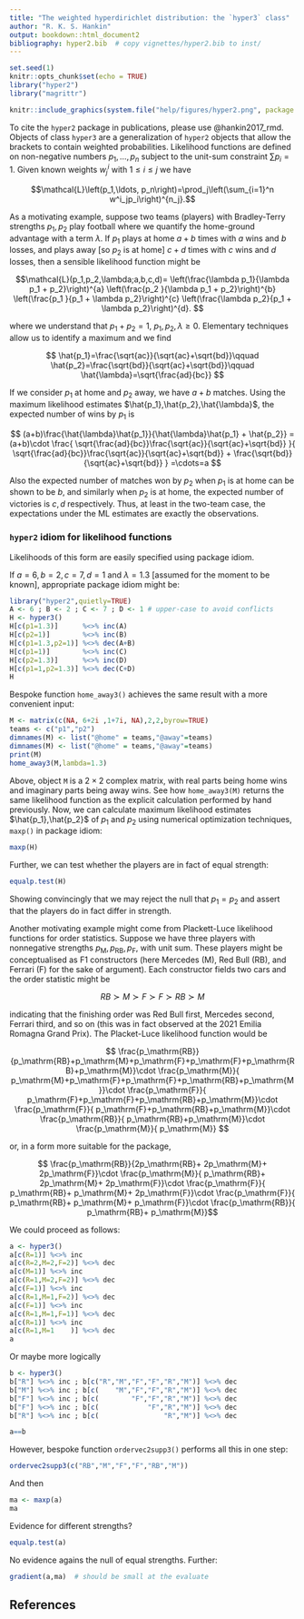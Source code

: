 ```yaml
---
title: "The weighted hyperdirichlet distribution: the `hyper3` class"
author: "R. K. S. Hankin"
output: bookdown::html_document2
bibliography: hyper2.bib  # copy vignettes/hyper2.bib to inst/
---
```


```r
set.seed(1)
knitr::opts_chunk$set(echo = TRUE)
library("hyper2")
library("magrittr")
```

```r
knitr::include_graphics(system.file("help/figures/hyper2.png", package = "hyper2"))
```

To cite the `hyper2` package in publications, please use @hankin2017_rmd.
Objects of class `hyper3` are a generalization of `hyper2`
objects that allow the brackets to contain weighted probabilities.
Likelihood functions are defined on non-negative numbers $p_1,\ldots, p_n$
subject to the unit-sum constraint $\sum p_i=1$.  Given known weights
$w^i_j$ with $1\leq i\leq j$ we have

$$\mathcal{L}\left(p_1,\ldots, p_n\right)=\prod_j\left(\sum_{i=1}^n w^i_jp_i\right)^{n_j}.$$

As a motivating example, suppose two teams (players) with
Bradley-Terry strengths $p_1,p_2$ play football where we quantify the
home-ground advantage with a term $\lambda$.  If $p_1$ plays at home
$a+b$ times with $a$ wins and $b$ losses, and plays away [so $p_2$ is
at home] $c+d$ times with $c$ wins and $d$ losses, then a sensible
likelihood function might be

$$\mathcal{L}(p_1,p_2,\lambda;a,b,c,d)=
\left(\frac{\lambda p_1}{\lambda p_1 + p_2}\right)^{a}
\left(\frac{p_2        }{\lambda p_1 + p_2}\right)^{b}
\left(\frac{p_1        }{p_1 + \lambda p_2}\right)^{c}
\left(\frac{\lambda p_2}{p_1 + \lambda p_2}\right)^{d}.
$$

where we understand that $p_1+p_2=1$, $p_1,p_2,\lambda\geqslant 0$.
Elementary techniques allow us to identify a maximum and we find

$$
\hat{p_1}=\frac{\sqrt{ac}}{\sqrt{ac}+\sqrt{bd}}\qquad
\hat{p_2}=\frac{\sqrt{bd}}{\sqrt{ac}+\sqrt{bd}}\qquad
\hat{\lambda}=\sqrt{\frac{ad}{bc}}
$$

If we consider $p_1$ at home and $p_2$ away, we have $a+b$ matches.
Using the maximum likelihood estimates
$\hat{p_1},\hat{p_2},\hat{\lambda}$, the expected number of wins by
$p_1$ is

$$
(a+b)\frac{\hat{\lambda}\hat{p_1}}{\hat{\lambda}\hat{p_1} + \hat{p_2}}
=
(a+b)\cdot
\frac{
\sqrt{\frac{ad}{bc}}\frac{\sqrt{ac}}{\sqrt{ac}+\sqrt{bd}}
  }{
\sqrt{\frac{ad}{bc}}\frac{\sqrt{ac}}{\sqrt{ac}+\sqrt{bd}} + \frac{\sqrt{bd}}{\sqrt{ac}+\sqrt{bd}}
}
=\cdots=a
$$

Also the expected number of matches won by $p_2$ when $p_1$ is at home
can be shown to be $b$, and similarly when $p_2$ is at home, the
expected number of victories is $c,d$ respectively.  Thus, at least in
the two-team case, the expectations under the ML estimates are exactly
the observations.

### `hyper2` idiom for likelihood functions {-}


Likelihoods of this form are easily specified using package idiom.

If $a=6,b=2,c=7,d=1$ and $\lambda=1.3$ [assumed for the moment to be
known], appropriate package idiom might be:

```r
library("hyper2",quietly=TRUE)
A <- 6 ; B <- 2 ; C <- 7 ; D <- 1 # upper-case to avoid conflicts
H <- hyper3()
H[c(p1=1.3)]      %<>% inc(A) 
H[c(p2=1)]        %<>% inc(B) 
H[c(p1=1.3,p2=1)] %<>% dec(A+B)
H[c(p1=1)]        %<>% inc(C) 
H[c(p2=1.3)]      %<>% inc(D) 
H[c(p1=1,p2=1.3)] %<>% dec(C+D)
H
```

Bespoke function `home_away3()` achieves the same result with a more
convenient input:

```r
M <- matrix(c(NA, 6+2i ,1+7i, NA),2,2,byrow=TRUE)
teams <- c("p1","p2")
dimnames(M) <- list("@home" = teams,"@away"=teams)
dimnames(M) <- list("@home" = teams,"@away"=teams)
print(M)
home_away3(M,lambda=1.3)
```


Above, object `M` is a $2\times 2$ complex matrix, with real parts being home
wins and imaginary parts being away wins.  See how `home_away3(M)` returns the
same likelihood function as the explicit calculation performed by hand
previously.  Now, we can calculate maximum likelihood estimates
$\hat{p_1},\hat{p_2}$ of $p_1$ and $p_2$ using numerical optimization
techniques, `maxp()` in package idiom:

```r
maxp(H)
```

Further, we can test whether the players are in fact of equal strength:

```r
equalp.test(H)
```

Showing convincingly that we may reject the null that $p_1=p_2$ and
assert that the players do in fact differ in strength.


Another motivating example might come from Plackett-Luce likelihood
functions for order statistics.  Suppose we have three players with
nonnegative strengths $p_\mathrm{M},p_\mathrm{RB},p_\mathrm{F}$, with
unit sum.  These players might be conceptualised as F1 constructors
(here Mercedes (M), Red Bull (RB), and Ferrari (F) for the sake of
argument).  Each constructor fields two cars and the order statistic
might be

\newcommand{\pr}{p_\mathrm{RB}}
\newcommand{\pm}{p_\mathrm{M}}
\newcommand{\pf}{p_\mathrm{F}}

$$
RB\succ M\succ F\succ F\succ RB\succ M$$

indicating that the finishing order was Red Bull first, Mercedes
second, Ferrari third, and so on (this was in fact observed at the
2021 Emilia Romagna Grand Prix). The Placket-Luce likelihood function
would be

$$
\frac{\pr}{\pr+\pm+\pf+\pf+\pr+\pm}\cdot
\frac{\pm}{    \pm+\pf+\pf+\pr+\pm}\cdot
\frac{\pf}{        \pf+\pf+\pr+\pm}\cdot
\frac{\pf}{            \pf+\pr+\pm}\cdot
\frac{\pr}{                \pr+\pm}\cdot
\frac{\pm}{                    \pm}
$$

or, in a form more suitable for the package,

$$
\frac{\pr}{2\pr + 2\pm + 2\pf}\cdot
\frac{\pm}{ \pr + 2\pm + 2\pf}\cdot
\frac{\pf}{ \pr +  \pm + 2\pf}\cdot
\frac{\pf}{ \pr +  \pm  + \pf}\cdot
\frac{\pr}{ \pr  + \pm       }$$


We could proceed as follows:

```r
a <- hyper3()
a[c(R=1)] %<>% inc
a[c(R=2,M=2,F=2)] %<>% dec
a[c(M=1)] %<>% inc
a[c(R=1,M=2,F=2)] %<>% dec
a[c(F=1)] %<>% inc
a[c(R=1,M=1,F=2)] %<>% dec
a[c(F=1)] %<>% inc
a[c(R=1,M=1,F=1)] %<>% dec
a[c(R=1)] %<>% inc
a[c(R=1,M=1    )] %<>% dec
a
```

Or maybe more logically

```r
b <- hyper3()
b["R"] %<>% inc ; b[c("R","M","F","F","R","M")] %<>% dec
b["M"] %<>% inc ; b[c(    "M","F","F","R","M")] %<>% dec
b["F"] %<>% inc ; b[c(        "F","F","R","M")] %<>% dec
b["F"] %<>% inc ; b[c(            "F","R","M")] %<>% dec
b["R"] %<>% inc ; b[c(                "R","M")] %<>% dec

a==b
```

However, bespoke function `ordervec2supp3()` performs all this in one
step:

```r
ordervec2supp3(c("RB","M","F","F","RB","M"))
```


And then


```r
ma <- maxp(a)
ma
```

Evidence for different strengths?

```r
equalp.test(a)
```

No evidence agains the null of equal strengths. Further:

```r
gradient(a,ma)  # should be small at the evaluate
```


## References {-}